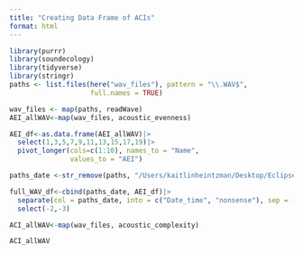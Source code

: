 ```yaml
---
title: "Creating Data Frame of ACIs"
format: html
---
```


```r
library(purrr)
library(soundecology)
library(tidyverse)
library(stringr)
paths <- list.files(here("wav_files"), pattern = "\\.WAV$",
                    full.names = TRUE)

wav_files <- map(paths, readWave)
AEI_allWAV<-map(wav_files, acoustic_evenness)

AEI_df<-as.data.frame(AEI_allWAV)|>
  select(1,3,5,7,9,11,13,15,17,19)|>
  pivot_longer(cols=c(1:10), names_to = "Name",
               values_to = "AEI")

paths_date <-str_remove(paths, "/Users/kaitlinheintzman/Desktop/Eclipse_SYE/wav_files/")

full_WAV_df<-cbind(paths_date, AEI_df)|>
  separate(col = paths_date, into = c("Date_time", "nonsense"), sep = -4)|>
  select(-2,-3)


```

```r
ACI_allWAV<-map(wav_files, acoustic_complexity)

ACI_allWAV
  
```

